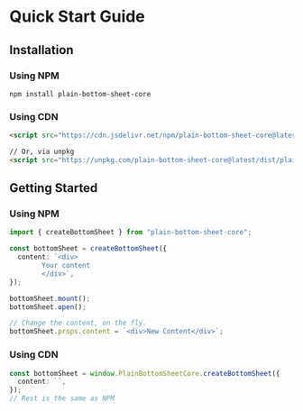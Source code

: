 # Quick Start Guide

## Installation

### Using NPM

```
npm install plain-bottom-sheet-core
```

### Using CDN

```html
<script src="https://cdn.jsdelivr.net/npm/plain-bottom-sheet-core@latest/dist/plain-bottom-sheet-core.umd.js"></script>

// Or, via unpkg
<script src="https://unpkg.com/plain-bottom-sheet-core@latest/dist/plain-bottom-sheet-core.umd.js"></script>
```

## Getting Started

### Using NPM

```ts
import { createBottomSheet } from "plain-bottom-sheet-core";

const bottomSheet = createBottomSheet({
  content: `<div> 
        Your content
        </div>`,
});

bottomSheet.mount();
bottomSheet.open();

// Change the content, on the fly.
bottomSheet.props.content = `<div>New Content</div>`;
```

### Using CDN

```ts
const bottomSheet = window.PlainBottomSheetCore.createBottomSheet({
  content: ``,
});
// Rest is the same as NPM
```
